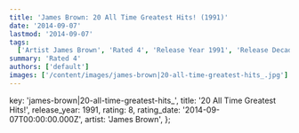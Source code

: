 ```yaml
---
title: 'James Brown: 20 All Time Greatest Hits! (1991)'
date: '2014-09-07'
lastmod: '2014-09-07'
tags:
  ['Artist James Brown', 'Rated 4', 'Release Year 1991', 'Release Decade 1990']
summary: 'Rated 4'
authors: ['default']
images: ['/content/images/james-brown|20-all-time-greatest-hits_.jpg']
---
```


  key: 'james-brown|20-all-time-greatest-hits_',
  title: '20 All Time Greatest Hits!',
  release_year: 1991,
  rating: 8,
  rating_date: '2014-09-07T00:00:00.000Z',
  artist: 'James Brown',
};

<MusicRating data={data} />

